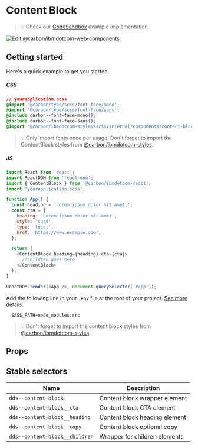 
# Content Block

> 💡 Check our
> [CodeSandbox](https://githubbox.com/carbon-design-system/carbon-for-ibm-dotcom/tree/master/packages/react/examples/codesandbox/components/ContentBlock)
> example implementation.

[![Edit @carbon/ibmdotcom-web-components](https://codesandbox.io/static/img/play-codesandbox.svg)](https://githubbox.com/carbon-design-system/carbon-for-ibm-dotcom/tree/master/packages/react/examples/codesandbox/components/ContentBlock)

## Getting started

Here's a quick example to get you started.

##### CSS

```css
// yourapplication.scss
@import '@carbon/type/scss/font-face/mono';
@import '@carbon/type/scss/font-face/sans';
@include carbon--font-face-mono();
@include carbon--font-face-sans();
@import '@carbon/ibmdotcom-styles/scss/internal/components/content-block';
```

> 💡 Only import fonts once per usage. Don't forget to import the ContentBlock
> styles from
> [@carbon/ibmdotcom-styles](https://github.com/carbon-design-system/carbon-for-ibm-dotcom/blob/master/packages/styles).

##### JS

```javascript
import React from 'react';
import ReactDOM from 'react-dom';
import { ContentBlock } from '@carbon/ibmdotcom-react';
import 'yourapplication.scss';

function App() {
  const heading = 'Lorem ipsum dolor sit amet.';
  const cta = {
    heading: 'Lorem ipsum dolor sit amet',
    style: 'card',
    type: 'local',
    href: 'https://www.example.com',
  };

  return (
    <ContentBlock heading={heading} cta={cta}>
      //Children goes here
    </ContentBlock>
  );
}

ReactDOM.render(<App />, document.querySelector('#app'));
```

Add the following line in your `.env` file at the root of your project.
[See more details](https://github.com/carbon-design-system/carbon-for-ibm-dotcom/tree/master/packages/styles#usage).

```
  SASS_PATH=node_modules:src
```

> 💡 Don't forget to import the content block styles from
> [@carbon/ibmdotcom-styles](https://github.com/carbon-design-system/carbon-for-ibm-dotcom/blob/master/packages/styles).

## Props

<Props of={ContentBlock} />

## Stable selectors

| Name                             | Description                      |
| -------------------------------- | -------------------------------  |
| `dds--content-block`             | Content block wrapper element    |
| `dds--content-block__cta`        | Content block CTA element        |
| `dds--content-block__heading`    | Content block heading element    |
| `dds--content-block__copy`       | Content block optional copy      |
| `dds--content-block__children`   | Wrapper for children elements    |

<Description markdown={contributing} />
